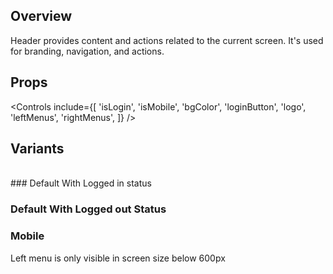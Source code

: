 
<Meta title='Components/Atomic/Header' of={HeaderStories} />

## Overview

Header provides content and actions related to the current screen. It's used for branding, navigation, and actions.

<Canvas>
  <Story of={HeaderStories.Default} />
</Canvas>

## Props

<Controls
  include={[
    'isLogin',
    'isMobile',
    'bgColor',
    'loginButton',
    'logo',
    'leftMenus',
    'rightMenus',
  ]}
/>

## Variants

<br />
### Default With Logged in status

<Canvas>
  <Story of={HeaderStories.Default} />
</Canvas>

### Default With Logged out Status

<Canvas>
  <Story of={HeaderStories.LogoutStatus} />
</Canvas>

### Mobile

Left menu is only visible in screen size below 600px

<Canvas>
  <Story of={HeaderStories.Mobile} />
</Canvas>
